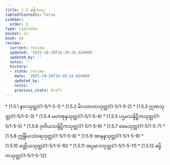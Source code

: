 ```yaml
---
title: 1.5 ဓမ္မိကဝဂ္ဂ
tableOfContents: false
sidebar:
  order: 5
type: tipitaka
basket: su
book: a6
review:
  current: review
  updated: '2025-10-20T16:39:24.924660'
  updated_by: ''
  notes: ''
  history:
  - state: review
    date: '2025-10-20T16:39:24.924660'
    updated_by: ''
    notes: ''
    previous_state: draft
---
```



<DynamicBreadcrumb />


<ReviewStatus review={frontmatter.review} showDetails={true} />

<HypothesisAnnotation frontmatter={frontmatter} />



<TableOfContents book="a6" section="1.5">
* [1.5.1 နာဂသုတ္တ](1-5/1-5-1)
* [1.5.2 မိဂသာလာသုတ္တ](1-5/1-5-2)
* [1.5.3 ဣဏသုတ္တ](1-5/1-5-3)
* [1.5.4 မဟာစုန္ဒသုတ္တ](1-5/1-5-4)
* [1.5.5 ပဌမသန္ဒိဋ္ဌိကသုတ္တ](1-5/1-5-5)
* [1.5.6 ဒုတိယသန္ဒိဋ္ဌိကသုတ္တ](1-5/1-5-6)
* [1.5.7 ခေမသုတ္တ](1-5/1-5-7)
* [1.5.8 ဣန္ဒြိယသံဝရသုတ္တ](1-5/1-5-8)
* [1.5.9 အာနန္ဒသုတ္တ](1-5/1-5-9)
* [1.5.10 ခတ္တိယသုတ္တ](1-5/1-5-10)
* [1.5.11 အပ္ပမာဒသုတ္တ](1-5/1-5-11)
* [1.5.12 ဓမ္မိကသုတ္တ](1-5/1-5-12)
</TableOfContents>